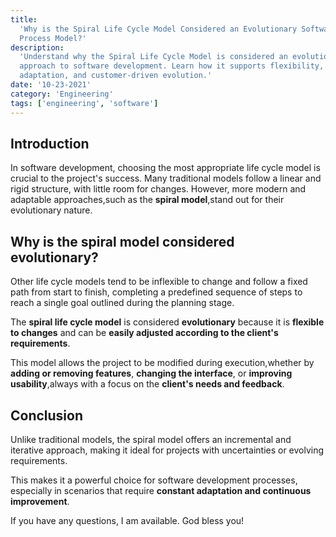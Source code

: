 ```yaml
---
title:
  'Why is the Spiral Life Cycle Model Considered an Evolutionary Software
  Process Model?'
description:
  'Understand why the Spiral Life Cycle Model is considered an evolutionary
  approach to software development. Learn how it supports flexibility, change
  adaptation, and customer-driven evolution.'
date: '10-23-2021'
category: 'Engineering'
tags: ['engineering', 'software']
---
```


## Introduction

In software development, choosing the most appropriate life cycle model is
crucial to the project's success. Many traditional models follow a linear and
rigid structure, with little room for changes. However, more modern and
adaptable approaches,such as the **spiral model**,stand out for their
evolutionary nature.

## Why is the spiral model considered evolutionary?

Other life cycle models tend to be inflexible to change and follow a fixed path
from start to finish, completing a predefined sequence of steps to reach a
single goal outlined during the planning stage.

The **spiral life cycle model** is considered **evolutionary** because it is
**flexible to changes** and can be **easily adjusted according to the client's
requirements**.

This model allows the project to be modified during execution,whether by
**adding or removing features**, **changing the interface**, or **improving
usability**,always with a focus on the **client's needs and feedback**.

## Conclusion

Unlike traditional models, the spiral model offers an incremental and iterative
approach, making it ideal for projects with uncertainties or evolving
requirements.

This makes it a powerful choice for software development processes, especially
in scenarios that require **constant adaptation and continuous improvement**.

If you have any questions, I am available. God bless you!
